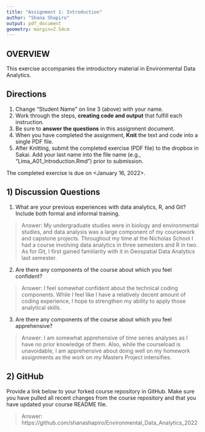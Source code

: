 ```yaml
---
title: "Assignment 1: Introduction"
author: "Shana Shapiro"
output: pdf_document
geometry: margin=2.54cm
---
```


## OVERVIEW

This exercise accompanies the introductory material in Environmental Data Analytics. 

## Directions
1. Change "Student Name" on line 3 (above) with your name.
3. Work through the steps, **creating code and output** that fulfill each instruction.
4. Be sure to **answer the questions** in this assignment document.
6. When you have completed the assignment, **Knit** the text and code into a single PDF file.
8. After Knitting, submit the completed exercise (PDF file) to the dropbox in Sakai. Add your last name into the file name (e.g., "Lima_A01_Introduction.Rmd") prior to submission.

The completed exercise is due on <January 16, 2022>.

## 1) Discussion Questions

1. What are your previous experiences with data analytics, R, and Git? Include both formal and informal training.

> Answer: My undergraduate studies were in biology and environmental studies, and data analysis was a large component of my coursework and capstone projects. Throughout my time at the Nicholas School I had  a course involving data analytics in three semesters and R in two. As for Git, I first gained familiarity with it in Geospatial Data Analytics last semester. 

2. Are there any components of the course about which you feel confident?

> Answer: I feel somewhat confident about the technical coding components. While I feel like I have a relatively decent amount of coding experience, I hope to strengthen my ability to apply those analytical skills.

3. Are there any components of the course about which you feel apprehensive?

> Answer: I am somewhat apprehensive of time series analyses as I have no prior knowledge of them. Also, while the courseload is unavoidable, I am apprehensive about doing well on my homework assignments as the work on my Masters Project intensifies. 


## 2) GitHub

Provide a link below to your forked course repository in GitHub. Make sure you have pulled all recent changes from the course repository  and that you have updated your course README file. 

> Answer: https://github.com/shanashapiro/Environmental_Data_Analytics_2022


